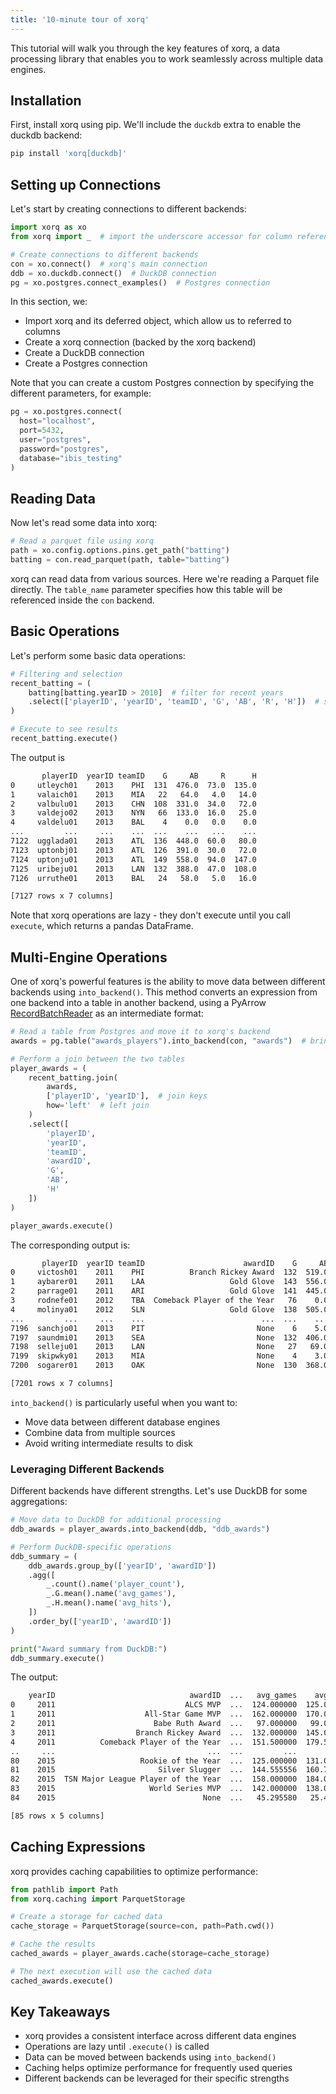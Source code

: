 ```yaml
---
title: '10-minute tour of xorq'
---
```


This tutorial will walk you through the key features of xorq, a data processing library that enables you to work seamlessly across multiple data engines.

## Installation

First, install xorq using pip. We'll include the `duckdb` extra to enable the duckdb backend:

```bash
pip install 'xorq[duckdb]'
```

## Setting up Connections

Let's start by creating connections to different backends:

```python
import xorq as xo
from xorq import _  # import the underscore accessor for column reference

# Create connections to different backends
con = xo.connect()  # xorq's main connection
ddb = xo.duckdb.connect()  # DuckDB connection
pg = xo.postgres.connect_examples()  # Postgres connection
```

In this section, we:
- Import xorq and its deferred object, which allow us to referred to columns
- Create a xorq connection (backed by the xorq backend)
- Create a DuckDB connection
- Create a Postgres connection

Note that you can create a custom Postgres connection by specifying the different parameters, for example:

```python
pg = xo.postgres.connect(
  host="localhost",
  port=5432,
  user="postgres",
  password="postgres",
  database="ibis_testing"
)
```

## Reading Data

Now let's read some data into xorq:

```python
# Read a parquet file using xorq
path = xo.config.options.pins.get_path("batting")
batting = con.read_parquet(path, table="batting")
```

xorq can read data from various sources. Here we're reading a Parquet file directly. The `table_name` parameter specifies how this table will be referenced inside the `con` backend.

## Basic Operations

Let's perform some basic data operations:

```python
# Filtering and selection
recent_batting = (
    batting[batting.yearID > 2010]  # filter for recent years
    .select(['playerID', 'yearID', 'teamID', 'G', 'AB', 'R', 'H'])  # select specific columns
)

# Execute to see results
recent_batting.execute()
```
The output is

```bash
       playerID  yearID teamID    G     AB     R      H
0     utleych01    2013    PHI  131  476.0  73.0  135.0
1     valaich01    2013    MIA   22   64.0   4.0   14.0
2     valbulu01    2013    CHN  108  331.0  34.0   72.0
3     valdejo02    2013    NYN   66  133.0  16.0   25.0
4     valdelu01    2013    BAL    4    0.0   0.0    0.0
...         ...     ...    ...  ...    ...   ...    ...
7122  ugglada01    2013    ATL  136  448.0  60.0   80.0
7123  uptonbj01    2013    ATL  126  391.0  30.0   72.0
7124  uptonju01    2013    ATL  149  558.0  94.0  147.0
7125  uribeju01    2013    LAN  132  388.0  47.0  108.0
7126  urruthe01    2013    BAL   24   58.0   5.0   16.0

[7127 rows x 7 columns]
```

Note that xorq operations are lazy - they don't execute until you call `execute`, which returns a pandas
DataFrame.

## Multi-Engine Operations

One of xorq's powerful features is the ability to move data between different backends using `into_backend()`.
This method converts an expression from one backend into a table in another backend, using a PyArrow [RecordBatchReader](https://arrow.apache.org/docs/python/generated/pyarrow.RecordBatchReader.html)
as an intermediate format:

```python
# Read a table from Postgres and move it to xorq's backend
awards = pg.table("awards_players").into_backend(con, "awards")  # bring into xorq backend

# Perform a join between the two tables
player_awards = (
    recent_batting.join(
        awards,
        ['playerID', 'yearID'],  # join keys
        how='left'  # left join
    )
    .select([
        'playerID',
        'yearID',
        'teamID',
        'awardID',
        'G',
        'AB',
        'H'
    ])
)

player_awards.execute()
```

The corresponding output is:

```bash
       playerID  yearID teamID                      awardID    G     AB      H
0     victosh01    2011    PHI          Branch Rickey Award  132  519.0  145.0
1     aybarer01    2011    LAA                   Gold Glove  143  556.0  155.0
2     parrage01    2011    ARI                   Gold Glove  141  445.0  130.0
3     rodnefe01    2012    TBA  Comeback Player of the Year   76    0.0    0.0
4     molinya01    2012    SLN                   Gold Glove  138  505.0  159.0
...         ...     ...    ...                          ...  ...    ...    ...
7196  sanchjo01    2013    PIT                         None    6    5.0    0.0
7197  saundmi01    2013    SEA                         None  132  406.0   96.0
7198  selleju01    2013    LAN                         None   27   69.0   13.0
7199  skipwky01    2013    MIA                         None    4    3.0    0.0
7200  sogarer01    2013    OAK                         None  130  368.0   98.0

[7201 rows x 7 columns]
```

`into_backend()` is particularly useful when you want to:
- Move data between different database engines
- Combine data from multiple sources
- Avoid writing intermediate results to disk

### Leveraging Different Backends

Different backends have different strengths. Let's use DuckDB for some aggregations:

```python
# Move data to DuckDB for additional processing
ddb_awards = player_awards.into_backend(ddb, "ddb_awards")

# Perform DuckDB-specific operations
ddb_summary = (
    ddb_awards.group_by(['yearID', 'awardID'])
    .agg([
        _.count().name('player_count'),
        _.G.mean().name('avg_games'),
        _.H.mean().name('avg_hits'),
    ])
    .order_by(['yearID', 'awardID'])
)

print("Award summary from DuckDB:")
ddb_summary.execute()
```

The output:

```bash
    yearID                              awardID  ...   avg_games    avg_hits
0     2011                             ALCS MVP  ...  124.000000  125.000000
1     2011                    All-Star Game MVP  ...  162.000000  170.000000
2     2011                      Babe Ruth Award  ...   97.000000   99.000000
3     2011                  Branch Rickey Award  ...  132.000000  145.000000
4     2011          Comeback Player of the Year  ...  151.500000  179.500000
..     ...                                  ...  ...         ...         ...
80    2015                   Rookie of the Year  ...  125.000000  131.000000
81    2015                       Silver Slugger  ...  144.555556  160.722222
82    2015  TSN Major League Player of the Year  ...  158.000000  184.000000
83    2015                     World Series MVP  ...  142.000000  138.000000
84    2015                                 None  ...   45.295580   25.419199

[85 rows x 5 columns]
```

## Caching Expressions

xorq provides caching capabilities to optimize performance:

```python
from pathlib import Path
from xorq.caching import ParquetStorage

# Create a storage for cached data
cache_storage = ParquetStorage(source=con, path=Path.cwd())

# Cache the results
cached_awards = player_awards.cache(storage=cache_storage)

# The next execution will use the cached data
cached_awards.execute()
```

## Key Takeaways

- xorq provides a consistent interface across different data engines
- Operations are lazy until `.execute()` is called
- Data can be moved between backends using `into_backend()`
- Caching helps optimize performance for frequently used queries
- Different backends can be leveraged for their specific strengths
